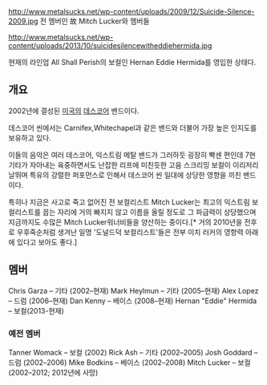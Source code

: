 http://www.metalsucks.net/wp-content/uploads/2009/12/Suicide-Silence-2009.jpg
전 멤버인 故 Mitch Lucker와 멤버들

http://www.metalsucks.net/wp-content/uploads/2013/10/suicidesilencewitheddiehermida.jpg

현재의 라인업 
All Shall Perish의 보컬인 Hernan Eddie Hermida를 영입한 상태다.

== 개요 ==
2002년에 결성된 [[미국]]의 [[데스코어]] 밴드이다.

데스코어 씬에서는 Carnifex,Whitechapel과 같은 밴드와 더불어 가장 높은 인지도를 보유하고 있다.

이들의 음악은 여러 데스코어, 익스트림 메탈 밴드가 그러하듯 굉장히 빡센 편인데 7현기타가 자아내는 육중하면서도 난잡한 리프에 미친듯한 고음 스크리밍 보컬이 이리저리 날뛰며 특유의 강렬한 퍼포먼스로 인해서 데스코어 씬 일대에 상당한 영향을 끼친 밴드이다.

특히나 지금은 사고로 죽고 없어진 전 보컬리스트 Mitch Lucker는 최고의 익스트림 보컬리스트를 꼽는 자리에 거의 빠지지 않고 이름을 올릴 정도로 그 파급력이 상당했으며 지금까지도 수많은 Mitch Lucker워너비들을 양산하는 중이다.[* 거의 2010년을 전후로 우후죽순처럼 생겨난 일명 '도널드덕 보컬리스트'들은 전부 미치 러커의 영향력 아래에 있다고 보아도 좋다.]

== 멤버 ==
Chris Garza – 기타 (2002–현재)
Mark Heylmun – 기타 (2005–현재)
Alex Lopez – 드럼 (2006–현재)
Dan Kenny – 베이스 (2008–현재)
Hernan "Eddie" Hermida – 보컬(2013-현재)

=== 예전 멤버 ===
Tanner Womack – 보컬 (2002)
Rick Ash – 기타 (2002–2005)
Josh Goddard – 드럼 (2002–2006)
Mike Bodkins – 베이스 (2002–2008)
Mitch Lucker – 보컬 (2002–2012; 2012년에 사망)
